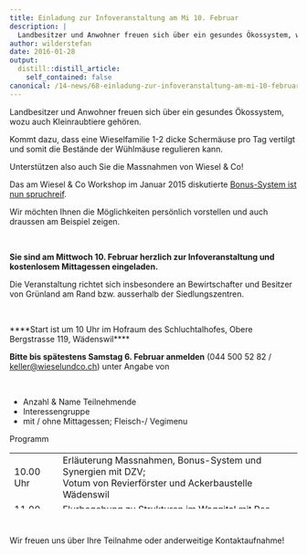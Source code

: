 ```yaml
---
title: Einladung zur Infoveranstaltung am Mi 10. Februar
description: |
  Landbesitzer und Anwohner freuen sich über ein gesundes Ökossystem, wozu auch Kleinraubtiere gehören.  Kommt dazu, dass eine Wieselfamilie 1-2 dicke Schermäuse pro Tag vertilgt und somit die Bestände der Wühlmäuse regulieren kann. Unterstützen also auch Sie die Massnahmen von Wiesel & Co! Das am Wiesel & Co Workshop im Januar 2015 diskutierte Bonus-System ist nun spruchreif.  Wir möchten Ihnen die Möglichkeiten persönlich vorstellen und auch draussen am Beispiel zeigen.   Sie sind am Mittwoch 10. Februar herzlich zur Infoveranstaltung und kostenlosem Mittagessen eingeladen. Die Veranstaltung richtet sich insbesondere an Bewirtschafter und Besitzer von Grünland am Rand bzw. ausserhalb der Siedlungszentren.   Start ist um 10 Uhr im Hofraum des Schluchtalhofes, Obere Bergstrasse 119, Wädenswil Bitte bis spätestens Samstag 6. Februar anmelden (044 500 52 82 / keller@wieselundco.ch) 
author: wilderstefan
date: 2016-01-28
output:
  distill::distill_article:
    self_contained: false
canonical: /14-news/68-einladung-zur-infoveranstaltung-am-mi-10-februar
---
```



Landbesitzer und Anwohner freuen sich über ein gesundes Ökossystem, wozu
auch Kleinraubtiere gehören. 

Kommt dazu, dass eine Wieselfamilie 1-2 dicke Schermäuse pro Tag
vertilgt und somit die Bestände der Wühlmäuse regulieren kann.

Unterstützen also auch Sie die Massnahmen von Wiesel & Co!

  
Das am Wiesel & Co Workshop im Januar 2015 diskutierte [Bonus-System ist
nun
spruchreif](projekt/massnahmen/61-bonus-system-zur-verguetung-von-massnahmen). 

Wir möchten Ihnen die Möglichkeiten persönlich vorstellen und auch
draussen am Beispiel zeigen.

 

**Sie sind am Mittwoch 10. Februar herzlich zur Infoveranstaltung und
kostenlosem Mittagessen eingeladen.**

Die Veranstaltung richtet sich insbesondere an Bewirtschafter und
Besitzer von Grünland am Rand bzw. ausserhalb der Siedlungszentren.

 

****Start ist um 10 Uhr im Hofraum des Schluchtalhofes, Obere
Bergstrasse 119, Wädenswil****

**Bitte bis spätestens Samstag 6. Februar anmelden** (044 500 52 82 /
<keller@wieselundco.ch>) unter Angabe von 

 

-   Anzahl & Name Teilnehmende
-   Interessengruppe
-   mit / ohne Mittagessen; Fleisch-/ Vegimenu

Programm 

<table dir="ltr" style="height: 98px;" data-border="1" width="585" data-cellspacing="0" data-cellpadding="0">
<tbody>
<tr class="odd">
<td>10.00 Uhr</td>
<td>Erläuterung Massnahmen, Bonus-System und Synergien mit DZV;<br />
Votum von Revierförster und Ackerbaustelle Wädenswil</td>
</tr>
<tr class="even">
<td>11.00 Uhr</td>
<td>Flurbegehung zu Strukturen im Waggital mit Res Stocker</td>
</tr>
<tr class="odd">
<td>12.00 Uhr</td>
<td>Mittagessen auf dem Schluchtalhof</td>
</tr>
<tr class="even">
<td>13.00 Uhr</td>
<td>Zusammenfassung, Fragen &amp; Antworten;<br />
Anschliessend persönliche Gespräche</td>
</tr>
</tbody>
</table>

 

Wir freuen uns über Ihre Teilnahme oder anderweitige Kontaktaufnahme!

<!--http://wieselundco.ch/14-news/68-einladung-zur-infoveranstaltung-am-mi-10-februar-->
